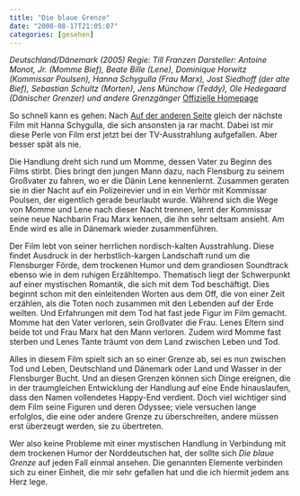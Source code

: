 ```yaml
---
title: "Die blaue Grenze"
date: "2008-08-17T21:05:07"
categories: [gesehen]
---
```


*Deutschland/Dänemark (2005)
Regie: Till Franzen
Darsteller: Antoine Monot, Jr. (Momme Bief), Beate Bille (Lene), Dominique Horwitz (Kommissar Poulsen), Hanna Schygulla (Frau Marx), Jost Siedhoff (der alte Bief), Sebastian Schultz (Morten), Jens Münchow (Teddy), Ole Hedegaard (Dänischer Grenzer) und andere Grenzgänger*
[Offizielle Homepage](http://www.dieblauegrenze.de)

So schnell kann es gehen: Nach [Auf der anderen Seite](/blog/2008/07/16/auf-der-anderen-seite/) gleich der nächste Film mit Hanna Schygulla, die sich ansonsten ja rar macht. Dabei ist mir diese Perle von Film erst jetzt bei der TV-Ausstrahlung aufgefallen. Aber besser spät als nie.

Die Handlung dreht sich rund um Momme, dessen Vater zu Beginn des Films stirbt. Dies bringt den jungen Mann dazu, nach Flensburg zu seinem Großvater zu fahren, wo er die Dänin Lene kennenlernt. Zusammen geraten sie in dier Nacht auf ein Polizeirevier und in ein Verhör mit Kommissar Poulsen, der eigentlich gerade beurlaubt wurde. Während sich die Wege von Momme und Lene nach dieser Nacht trennen, lernt der Kommissar seine neue Nachbarin Frau Marx kennen, die ihn sehr seltsam ansieht. Am Ende wird es alle in Dänemark wieder zusammenführen.

Der Film lebt von seiner herrlichen nordisch-kalten Ausstrahlung. Diese findet Ausdruck in der herbstlich-kargen Landschaft rund um die Flensburger Förde, dem trockenen Humor und dem grandiosen Soundtrack ebenso wie in dem ruhigen Erzähltempo. Thematisch liegt der Schwerpunkt auf einer mystischen Romantik, die sich mit dem Tod beschäftigt. Dies beginnt schon mit den einleitenden Worten aus dem Off, die von einer Zeit erzählen, als die Toten noch zusammen mit den Lebenden auf der Erde weilten. Und Erfahrungen mit dem Tod hat fast jede Figur im Film gemacht. Momme hat den Vater verloren, sein Großvater die Frau. Lenes Eltern sind beide tot und Frau Marx hat den Mann verloren. Zudem wird Momme fast sterben und Lenes Tante träumt von dem Land zwischen Leben und Tod.

Alles in diesem Film spielt sich an so einer Grenze ab, sei es nun zwischen Tod und Leben, Deutschland und Dänemark oder Land und Wasser in der Flensburger Bucht. Und an diesen Grenzen können sich Dinge ereignen, die in der traumgleichen Entwicklung der Handlung auf eine Ende hinauslaufen, dass den Namen vollendetes Happy-End verdient. Doch viel wichtiger sind dem Film seine Figuren und deren Odyssee; viele versuchen lange erfolglos, die eine oder andere Grenze zu überschreiten, andere müssen erst überzeugt werden, sie zu übertreten.

Wer also keine Probleme mit einer mystischen Handlung in Verbindung mit dem trockenen Humor der Norddeutschen hat, der sollte sich *Die blaue Grenze* auf jeden Fall einmal ansehen. Die genannten Elemente verbinden sich zu einer Einheit, die mir sehr gefallen hat und die ich hiermit jedem ans Herz lege.
